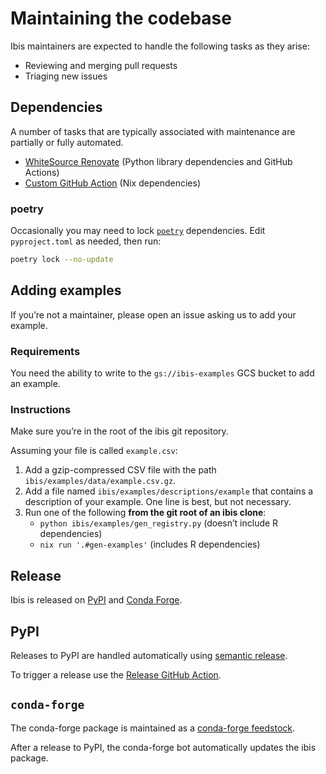 # Maintaining the codebase

Ibis maintainers are expected to handle the following tasks as they arise:

- Reviewing and merging pull requests
- Triaging new issues

## Dependencies

A number of tasks that are typically associated with maintenance are partially or fully automated.

- [WhiteSource Renovate](https://www.whitesourcesoftware.com/free-developer-tools/renovate/) (Python library dependencies and GitHub Actions)
- [Custom GitHub Action](https://github.com/ibis-project/ibis/actions/workflows/update-deps.yml) (Nix dependencies)

### poetry

Occasionally you may need to lock [`poetry`](https://python-poetry.org) dependencies. Edit `pyproject.toml` as needed, then run:

```sh
poetry lock --no-update
```

## Adding examples

If you're not a maintainer, please open an issue asking us to add your example.

### Requirements

You need the ability to write to the `gs://ibis-examples` GCS bucket to add an example.

### Instructions

Make sure you're in the root of the ibis git repository.

Assuming your file is called `example.csv`:

1. Add a gzip-compressed CSV file with the path `ibis/examples/data/example.csv.gz`.
1. Add a file named `ibis/examples/descriptions/example` that contains a
   description of your example. One line is best, but not necessary.
1. Run one of the following **from the git root of an ibis clone**:
   - `python ibis/examples/gen_registry.py` (doesn't include R dependencies)
   - `nix run '.#gen-examples'` (includes R dependencies)

## Release

Ibis is released on [PyPI](https://pypi.org/project/ibis-framework/) and [Conda Forge](https://github.com/conda-forge/ibis-framework-feedstock).

::: {.panel-tabset}

## PyPI

Releases to PyPI are handled automatically using [semantic release](https://egghead.io/lessons/javascript-automating-releases-with-semantic-release).

To trigger a release use the [Release GitHub Action](https://github.com/ibis-project/ibis/actions/workflows/release.yml).

## `conda-forge`

The conda-forge package is maintained as a [conda-forge feedstock](https://github.com/conda-forge/ibis-framework-feedstock).

After a release to PyPI, the conda-forge bot automatically updates the ibis package.

:::
